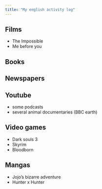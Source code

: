 ```yaml
---
title: "My english activity log"
---
```


## Films
  
  * The Impossible
  * Me before you
  
## Books
  
## Newspapers
  
## Youtube
   
  * some podcasts  
  * several animal documentaries (BBC earth)
   
## Video games
  
  * Dark souls 3
  * Skyrim 
  * Bloodborn
  
## Mangas

  * Jojo's bizarre adventure 
  * Hunter x Hunter
  
